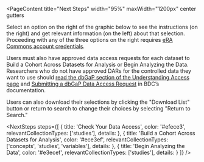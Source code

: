 
<PageContent 
  title="Next Steps"
  width="95%" maxWidth="1200px" center gutters
>
  Select an option on the right of the graphic below to see the instructions
  (on the right) and get relevant information (on the left) about that selection.
  Proceeding with any of the three options on the right
  requires [eRA Commons account credentials](https://www.era.nih.gov/register-accounts/understanding-era-commons-accounts.htm). 

  Users must also have approved data access requests for each dataset to Build a
  Cohort Across Datasets for Analysis or Begin Analyzing the Data. Researchers who do not have approved DARs for the controlled data they want to use
  should [read the dbGaP section of the Understanding Access page](https://bdcatalyst.gitbook.io/biodata-catalyst-documentation/written-documentation/data-access/understanding-access-requirements-for-biodata-catalyst\#dbgap) and [Submitting a dbGaP Data Access Request](https://bdcatalyst.gitbook.io/biodata-catalyst-documentation/written-documentation/data-access/submitting-a-dbgap-data-access-request) in BDC’s documentation.

  Users can also download their selections by clicking the "Download List" button or return to search to change their choices by selecting "Return to Search."

  <NextSteps steps={[
    {
      title: 'Check Your Data Access',
      color: '#efece3',
      relevantCollectionTypes: ['studies'],
      details: <CheckAccess/>
    },
    {
      title: 'Build a Cohort Across Datasets for Analysis',
      color: '#ece3ef',
      relevantCollectionTypes: ['concepts', 'studies', 'variables'],
      details: <BuildCohort/>
    },
    {
      title: 'Begin Analyzing the Data',
      color: '#e3ecef',
      relevantCollectionTypes: ['studies'],
      details: <BeginAnalyzing/>
    }
  ]} />
  
</PageContent>
